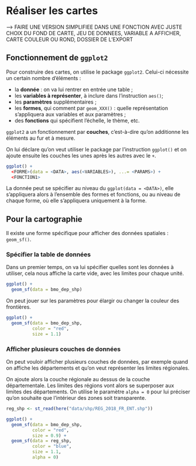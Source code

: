 
# Réaliser les cartes

--> FAIRE UNE VERSION SIMPLIFIEE DANS UNE FONCTION
AVEC JUSTE CHOIX DU FOND DE CARTE, JEU DE DONNEES, VARIABLE A AFFICHER, CARTE COULEUR OU ROND, DOSSIER DE L'EXPORT

## Fonctionnement de `ggplot2`

Pour construire des cartes, on utilise le package `ggplot2`. 
Celui-ci nécessite un certain nombre d'éléments :

+ la **donnée** : on va lui rentrer en entrée une table ;
+ les **variables à représenter**, à inclure dans l'instruction `aes()`;
+ les **paramètres** supplémentaires ;
+ les **formes**, qui comment par `geom_XXX()` : quelle représentation s'appliquera aux variables et aux paramètres ;
+ des **fonctions** qui spécifient l'échelle, le thème, etc.

`ggplot2` a un fonctionnement par **couches**, c'est-à-dire qu'on additionne les éléments au fur et à mesure.

On lui déclare qu'on veut utiliser le package par l'instruction `ggplot()` et on ajoute ensuite les couches les unes après les autres avec le `+`.

```r
ggplot() + 
  <FORME>(data = <DATA>, aes(<VARIABLES>), ...= <PARAMS>) +
  <FONCTION1>
```

La donnée peut se spécifier au niveau du `ggplot(data = <DATA>)`, elle s'appliquera alors à l'ensemble des formes et fonctions, ou au niveau de chaque forme, où elle s'appliquera uniquement à la forme.

## Pour la cartographie

Il existe une forme spécifique pour afficher des données spatiales : `geom_sf()`.

### Spécifier la table de données

Dans un premier temps, on va lui spécifier quelles sont les données à utiliser, cela nous affiche la carte vide, avec les limites pour chaque unité.

```r
ggplot() +
  geom_sf(data = bmo_dep_shp)
```

On peut jouer sur les paramètres pour élargir ou changer la couleur des frontières.

```r
ggplot() +
  geom_sf(data = bmo_dep_shp,
          color = "red",
          size = 1.1)
```

### Afficher plusieurs couches de données

On peut vouloir afficher plusieurs couches de données, par exemple quand on affiche les départements et qu'on veut représenter les limites régionales.

On ajoute alors la couche régionale au dessus de la couche départementale. Les limites des régions vont alors se superposer aux limites des départements. On utilise le paramètre `alpha = 0` pour lui préciser qu'on souhaite que l'intérieur des zones soit transparente.

```r
reg_shp <- st_read(here("data/shp/REG_2018_FR_ENT.shp"))
```


```r
ggplot() +
  geom_sf(data = bmo_dep_shp,
          color = "red",
          size = 0.9) +
  geom_sf(data = reg_shp,
          color = "blue",
          size = 1.1,
          alpha = 0) 
```

